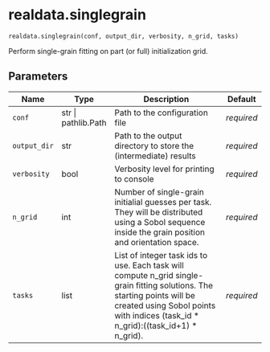 # realdata.singlegrain { #laueotx.realdata.singlegrain }

`realdata.singlegrain(conf, output_dir, verbosity, n_grid, tasks)`

Perform single-grain fitting on part (or full) initialization grid.

## Parameters

| Name         | Type                | Description                                                                                                                                                                                                   | Default    |
|--------------|---------------------|---------------------------------------------------------------------------------------------------------------------------------------------------------------------------------------------------------------|------------|
| `conf`       | str \| pathlib.Path | Path to the configuration file                                                                                                                                                                                | _required_ |
| `output_dir` | str                 | Path to the output directory to store the (intermediate) results                                                                                                                                              | _required_ |
| `verbosity`  | bool                | Verbosity level for printing to console                                                                                                                                                                       | _required_ |
| `n_grid`     | int                 | Number of single-grain initialial guesses per task. They will be distributed using a Sobol sequence inside the grain position and orientation space.                                                          | _required_ |
| `tasks`      | list                | List of integer task ids to use. Each task will compute n_grid single-grain fitting solutions. The starting points will be created using Sobol points with indices (task_id * n_grid):((task_id+1) * n_grid). | _required_ |